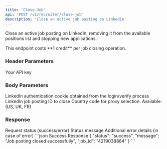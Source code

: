 ```yaml
---
title: 'Close Job'
api: 'POST /v1/recruiter/close-job'
description: 'Close an active job posting on LinkedIn'
---
```


Close an active job posting on LinkedIn, removing it from the available positions list and stopping new applications.

<Note>
  This endpoint costs **1 credit** per job closing operation.
</Note>

### Header Parameters

<ParamField header="x-api-key" type="string" required>
  Your API key
</ParamField>

### Body Parameters

<ParamField body="login_token" type="string" required>
  LinkedIn authentication cookie obtained from the login/verify process
</ParamField>

<ParamField body="job_id" type="string" required>
  LinkedIn job posting ID to close
</ParamField>

<ParamField body="country" type="string" default="FR">
  Country code for proxy selection. Available: (US, UK, FR)
</ParamField>

### Response

<ResponseField name="status" type="string">
  Request status (success/error)
</ResponseField>

<ResponseField name="message" type="string">
  Status message
</ResponseField>

<ResponseField name="details" type="string">
  Additional error details (in case of error)
</ResponseField>

<ResponseExample>
```json Success Response
{
  "status": "success",
  "message": "Job posting closed successfully",
  "job_id": "4219038884"
}
```
</ResponseExample>